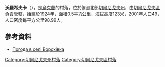 {{coord|51|18|32|N|30|45|26|E|scale:100000|display=title}}

'''沃羅希夫卡'''（{{lang-uk|Ворохівка}}），是[[烏克蘭|烏克蘭]]的村落，位於該國北部[[切爾尼戈夫州|切爾尼戈夫州]]，由[[切爾尼戈夫區|切爾尼戈夫區]]負責管轄，始建於1924年，面積0.5平方公里，海拔高度123米，2001年人口49，人口密度每平方公里98.99人。

==參考資料==
* [http://weather.in.ua/ua/chernigovskaja/4651 Погода в селі Ворохівка] {{Wayback|url=http://weather.in.ua/ua/chernigovskaja/4651 |date=20111220142041 }}

[[Category:切爾尼戈夫州村落|Category:切爾尼戈夫州村落]]
[[Category:切爾尼戈夫區村落|Category:切爾尼戈夫區村落]]


{{Chernihiv-geo-stub}}